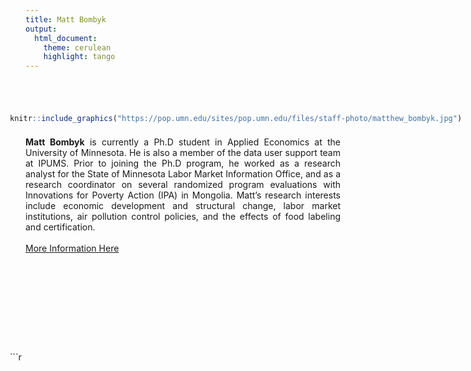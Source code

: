 ```yaml
---
title: Matt Bombyk
output: 
  html_document:
    theme: cerulean
    highlight: tango
---
```

<style>
body {
text-align: justify}
</style>

<br>
<br>


<div style= "float:left;position: relative; right: 25px; top: -7px;">
```r

knitr::include_graphics("https://pop.umn.edu/sites/pop.umn.edu/files/staff-photo/matthew_bombyk.jpg")

```
</div>

**Matt Bombyk** is currently a Ph.D student in Applied Economics at the University of Minnesota. He is also a member of the data user support team at IPUMS. Prior to joining the Ph.D program, he worked as a research analyst for the State of Minnesota Labor Market Information Office, and as a research coordinator on several randomized program evaluations with Innovations for Poverty Action (IPA) in Mongolia. Matt's research interests include economic development and structural change, labor market institutions, air pollution control policies, and the effects of food labeling and certification.
<br>
<br>
[More Information Here](https://pop.umn.edu/people/matthew-bombyk)
  
<br>
<br>
<br>
<br>
<br>
<br>
<br>
<br>
<div style= "float:left;position: relative; right: 25px; top: -7px;">
```r


